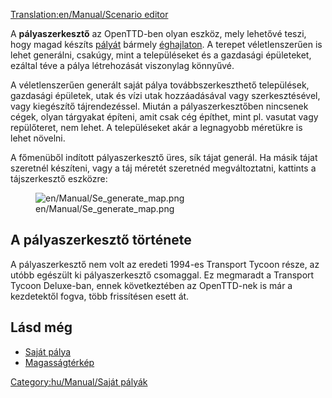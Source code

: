 [[Translation:en/Manual/Scenario editor]]
{{hu/Tartalomjegyzék}}

A '''pályaszerkesztő''' az OpenTTD-ben olyan eszköz, mely lehetővé teszi, hogy magad készíts [[hu/Archive/Manual/Saját pálya|pályát]] bármely [[hu/Manual/Éghajlatok|éghajlaton]]. A terepet véletlenszerűen is lehet generálni, csakúgy, mint a településeket és a gazdasági épületeket, ezáltal téve a pálya létrehozását viszonylag könnyűvé.

A véletlenszerűen generált saját pálya továbbszerkeszthető települések, gazdasági épületek, utak és vízi utak hozzáadásával vagy szerkesztésével, vagy kiegészítő tájrendezéssel. Miután a pályaszerkesztőben nincsenek cégek, olyan tárgyakat építeni, amit csak cég építhet, mint pl. vasutat vagy repülőteret, nem lehet. A településeket akár a legnagyobb méretükre is lehet növelni. 

A főmenüből indított pályaszerkesztő üres, sík tájat generál. Ha másik tájat szeretnél készíteni, vagy a táj méretét szeretnéd megváltoztatni, kattints a tájszerkesztő eszközre:

[[File:en/Manual/Se generate map.png]]

==A pályaszerkesztő története==
A pályaszerkesztő nem volt az eredeti 1994-es Transport Tycoon része, az utóbb egészült ki pályaszerkesztő csomaggal. Ez megmaradt a Transport Tycoon Deluxe-ban, ennek következtében az OpenTTD-nek is már a kezdetektől fogva, több frissítésen esett át. 

==Lásd még==
* [[hu/Archive/Manual/Saját pálya|Saját pálya]]
* [[hu/Manual/Magasságtérkép|Magasságtérkép]]

[[Category:hu/Manual/Saját pályák]]